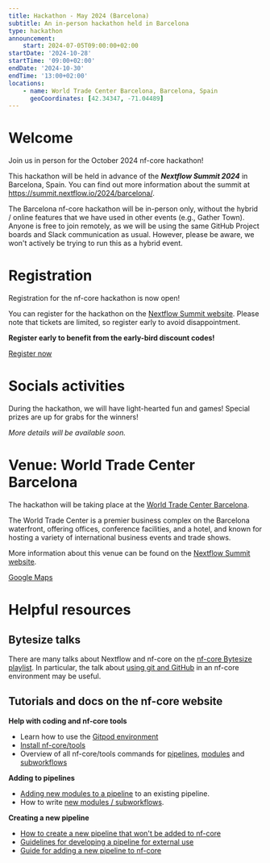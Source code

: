 ```yaml
---
title: Hackathon - May 2024 (Barcelona)
subtitle: An in-person hackathon held in Barcelona
type: hackathon
announcement:
    start: 2024-07-05T09:00:00+02:00
startDate: '2024-10-28'
startTime: '09:00+02:00'
endDate: '2024-10-30'
endTime: '13:00+02:00'
locations:
    - name: World Trade Center Barcelona, Barcelona, Spain
      geoCoordinates: [42.34347, -71.04489]
---
```


# Welcome

Join us in person for the October 2024 nf-core hackathon!

This hackathon will be held in advance of the _**Nextflow Summit 2024**_ in Barcelona, Spain.
You can find out more information about the summit at https://summit.nextflow.io/2024/barcelona/.

The Barcelona nf-core hackathon will be in-person only, without the hybrid / online features that we have used in other events (e.g., Gather Town).
Anyone is free to join remotely, as we will be using the same GitHub Project boards and Slack communication as usual.
However, please be aware, we won't actively be trying to run this as a hybrid event.

# Registration

Registration for the nf-core hackathon is now open!

You can register for the hackathon on the [Nextflow Summit website](https://summit.nextflow.io/2024/barcelona/register/).
Please note that tickets are limited, so register early to avoid disappointment.

**Register early to benefit from the early-bird discount codes!**

<a class="btn btn-success btn-lg mb-3" href="https://summit.nextflow.io/2024/barcelona/register/">
    <span>
        <i class="fa-solid fa-pencil me-2"></i>
        <span>Register now</span>
    </span>
</a>

# Socials activities

During the hackathon, we will have light-hearted fun and games!
Special prizes are up for grabs for the winners!

_More details will be available soon._

# Venue: World Trade Center Barcelona

The hackathon will be taking place at the [World Trade Center Barcelona](https://maps.app.goo.gl/Fyezb8CiS11wEGAU6).

The World Trade Center is a premier business complex on the Barcelona waterfront, offering offices, conference facilities, and a hotel, and known for hosting a variety of international business events and trade shows.

More information about this venue can be found on the [Nextflow Summit website](https://summit.nextflow.io/2024/barcelona/travel/).

<a class="btn btn-success btn-lg mb-3" href="https://maps.app.goo.gl/Fyezb8CiS11wEGAU6">
    <span>
        <i class="fa-solid fa-map-pin me-2"></i>
        <span>Google Maps</span>
    </span>
</a>

# Helpful resources

## Bytesize talks

There are many talks about Nextflow and nf-core on the [nf-core Bytesize playlist](https://www.youtube.com/watch?v=2hEYtrGXrKo&list=PL3xpfTVZLcNiF4hgkW0yXeNzr0d35qlIB&ab_channel=nf-core).
In particular, the talk about [using git and GitHub](https://www.youtube.com/watch?v=gTEXDXWf4hE&list=PL3xpfTVZLcNiJTzhWPUY4HmP-YpiAcdNo&ab_channel=nf-core) in an nf-core environment may be useful.

## Tutorials and docs on the nf-core website

**Help with coding and nf-core tools**

-   Learn how to use the [Gitpod environment](https://nf-co.re/docs/tutorials/gitpod/overview)
-   [Install nf-core/tools ](https://nf-co.re/docs/nf-core-tools/installation)
-   Overview of all nf-core/tools commands for [pipelines](https://nf-co.re/docs/nf-core-tools/pipelines/list), [modules](https://nf-co.re/docs/nf-core-tools/modules/list) and [subworkflows](https://nf-co.re/docs/nf-core-tools/subworkflows/list)

**Adding to pipelines**

-   [Adding new modules to a pipeline](https://nf-co.re/docs/tutorials/nf-core_components/adding_modules_to_pipelines) to an existing pipeline.
-   How to write [new modules / subworkflows](https://nf-co.re/docs/tutorials/nf-core_components/components).

**Creating a new pipeline**

-   [How to create a new pipeline that won't be added to nf-core](https://nf-co.re/docs/tutorials/adding_a_pipeline/creating_a_pipeline)
-   [Guidelines for developing a pipeline for external use](https://nf-co.re/docs/guidelines/external_use)
-   [Guide for adding a new pipeline to nf-core](https://nf-co.re/docs/tutorials/adding_a_pipeline/overview)

